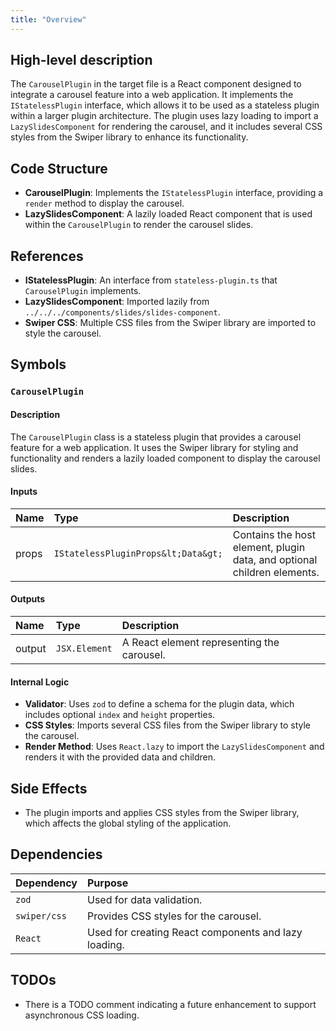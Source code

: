 ```yaml
---
title: "Overview"
---
```


## High-level description

The `CarouselPlugin` in the target file is a React component designed to integrate a carousel feature into a web application. It implements the `IStatelessPlugin` interface, which allows it to be used as a stateless plugin within a larger plugin architecture. The plugin uses lazy loading to import a `LazySlidesComponent` for rendering the carousel, and it includes several CSS styles from the Swiper library to enhance its functionality.

## Code Structure

- **CarouselPlugin**: Implements the `IStatelessPlugin` interface, providing a `render` method to display the carousel.
- **LazySlidesComponent**: A lazily loaded React component that is used within the `CarouselPlugin` to render the carousel slides.

## References

- **IStatelessPlugin**: An interface from `stateless-plugin.ts` that `CarouselPlugin` implements.
- **LazySlidesComponent**: Imported lazily from `../../../components/slides/slides-component`.
- **Swiper CSS**: Multiple CSS files from the Swiper library are imported to style the carousel.

## Symbols

### `CarouselPlugin`
#### Description
The `CarouselPlugin` class is a stateless plugin that provides a carousel feature for a web application. It uses the Swiper library for styling and functionality and renders a lazily loaded component to display the carousel slides.

#### Inputs
| Name | Type | Description |
|:-----|:-----|:------------|
| props | `IStatelessPluginProps&lt;Data&gt;` | Contains the host element, plugin data, and optional children elements. |

#### Outputs
| Name | Type | Description |
|:-----|:-----|:------------|
| output | `JSX.Element` | A React element representing the carousel. |

#### Internal Logic
- **Validator**: Uses `zod` to define a schema for the plugin data, which includes optional `index` and `height` properties.
- **CSS Styles**: Imports several CSS files from the Swiper library to style the carousel.
- **Render Method**: Uses `React.lazy` to import the `LazySlidesComponent` and renders it with the provided data and children.

## Side Effects
- The plugin imports and applies CSS styles from the Swiper library, which affects the global styling of the application.

## Dependencies
| Dependency | Purpose |
|:-----------|:--------|
| `zod` | Used for data validation. |
| `swiper/css` | Provides CSS styles for the carousel. |
| `React` | Used for creating React components and lazy loading. |

## TODOs
- There is a TODO comment indicating a future enhancement to support asynchronous CSS loading.